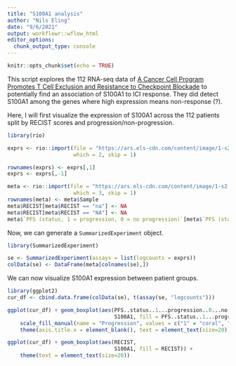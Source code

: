 ```yaml
---
title: "S100A1 analysis"
author: "Nils Eling"
date: "9/6/2021"
output: workflowr::wflow_html
editor_options:
  chunk_output_type: console
---
```


```r
knitr::opts_chunk$set(echo = TRUE)
```

This script explores the 112 RNA-seq data of [A Cancer Cell Program Promotes T Cell Exclusion and Resistance to Checkpoint Blockade](https://www.sciencedirect.com/science/article/pii/S0092867418311784?via%3Dihub#app2) to
potentially find an association of S100A1 to ICI response. They did detect 
S100A1 among the genes where high expression means non-response (?). 

Here, I will first visualize the expression of S100A1 across the 112 patients
split by RECIST scores and progression/non-progression.

```r
library(rio)

exprs <- rio::import(file = "https://ars.els-cdn.com/content/image/1-s2.0-S0092867418311784-mmc6.xlsx", 
                     which = 2, skip = 1)

rownames(exprs) <- exprs[,1]
exprs <- exprs[,-1]

meta <- rio::import(file = "https://ars.els-cdn.com/content/image/1-s2.0-S0092867418311784-mmc1.xlsx", 
                     which = 3, skip = 1)
rownames(meta) <- meta$Sample
meta$RECIST[meta$RECIST == "na"] <- NA
meta$RECIST[meta$RECIST == "NA"] <- NA
meta$`PFS (status, 1 = progression, 0 = no progression)`[meta$`PFS (status, 1 = progression, 0 = no progression)` == "NA"] <- NA 
```

Now, we can generate a `SummarizedExperiment` object.

```r
library(SummarizedExperiment)

se <- SummarizedExperiment(assays = list(logcounts = exprs))
colData(se) <- DataFrame(meta[colnames(se),])
```

We can now visualize S100A1 expression between patient groups.

```r
library(ggplot2)
cur_df <- cbind.data.frame(colData(se), t(assay(se, "logcounts")))

ggplot(cur_df) + geom_boxplot(aes(PFS..status..1...progression..0...no.progression.,
                                  S100A1, fill = PFS..status..1...progression..0...no.progression.)) +
    scale_fill_manual(name = "Progression", values = c("1" = "coral", "0" = "steelblue")) +
    theme(axis.title.x = element_blank(), text = element_text(size=20))

ggplot(cur_df) + geom_boxplot(aes(RECIST,
                                  S100A1, fill = RECIST)) + 
    theme(text = element_text(size=20))
```